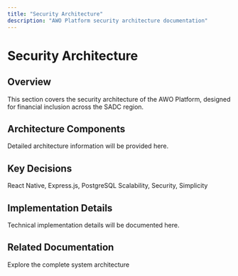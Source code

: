 ```yaml
---
title: "Security Architecture"
description: "AWO Platform security architecture documentation"
---
```


# Security Architecture

## Overview

<Info>
This section covers the security architecture of the AWO Platform, designed for financial inclusion across the SADC region.
</Info>

## Architecture Components

Detailed architecture information will be provided here.

## Key Decisions

<CardGroup cols={2}>
  <Card title="Technology Stack" icon="layers">
    React Native, Express.js, PostgreSQL
  </Card>
  <Card title="Design Principles" icon="compass">
    Scalability, Security, Simplicity
  </Card>
</CardGroup>

## Implementation Details

Technical implementation details will be documented here.

## Related Documentation

<Card title="System Overview" href="/architecture/system-overview">
  Explore the complete system architecture
</Card>
